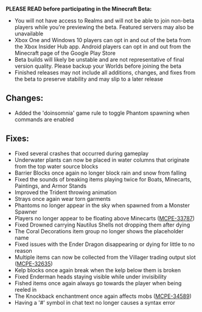 **PLEASE READ before participating in the Minecraft Beta:**

-   You will not have access to Realms and will not be able to join non-beta players while you're previewing the beta. Featured servers may also be unavailable
-   Xbox One and Windows 10 players can opt in and out of the beta from the Xbox Insider Hub app. Android players can opt in and out from the Minecraft page of the Google Play Store
-   Beta builds will likely be unstable and are not representative of final version quality. Please backup your Worlds before joining the beta
-   Finished releases may not include all additions, changes, and fixes from the beta to preserve stability and may slip to a later release

## **Changes:**

-   Added the 'doinsomnia' game rule to toggle Phantom spawning when commands are enabled

## **Fixes:**

-   Fixed several crashes that occurred during gameplay
-   Underwater plants can now be placed in water columns that originate from the top water source blocks
-   Barrier Blocks once again no longer block rain and snow from falling
-   Fixed the sounds of breaking items playing twice for Boats, Minecarts, Paintings, and Armor Stands
-   Improved the Trident throwing animation
-   Strays once again wear torn garments
-   Phantoms no longer appear in the sky when spawned from a Monster Spawner
-   Players no longer appear to be floating above Minecarts ([MCPE-33787](https://bugs.mojang.com/browse/MCPE-33787))
-   Fixed Drowned carrying Nautilus Shells not dropping them after dying
-   The Coral Decorations item group no longer shows the placeholder name
-   Fixed issues with the Ender Dragon disappearing or dying for little to no reason
-   Multiple items can now be collected from the Villager trading output slot ([MCPE-32635](https://bugs.mojang.com/browse/MCPE-32635))
-   Kelp blocks once again break when the kelp below them is broken
-   Fixed Enderman heads staying visible while under invisibility
-   Fished items once again always go towards the player when being reeled in
-   The Knockback enchantment once again affects mobs ([MCPE-34589](https://bugs.mojang.com/browse/MCPE-34589))
-   Having a '#' symbol in chat text no longer causes a syntax error